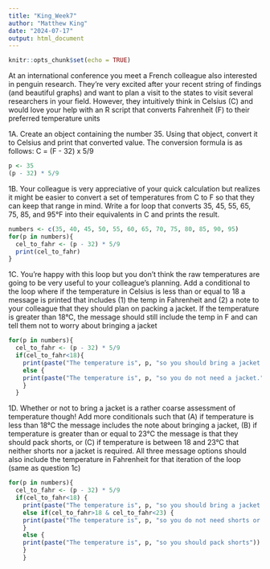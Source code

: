 ```yaml
---
title: "King_Week7"
author: "Matthew King"
date: "2024-07-17"
output: html_document
---
```


```r
knitr::opts_chunk$set(echo = TRUE)
```

At an international conference you meet a French colleague also interested in penguin research. They’re very excited after your recent string of findings (and beautiful graphs) and want to plan a visit to the states to visit several researchers in your field. However, they intuitively think in Celsius (C) and would love your help with an R script that converts Fahrenheit (F) to their preferred temperature units

1A. Create an object containing the number 35. Using that object, convert it to Celsius and print that converted value. The conversion formula is as follows: C = (F - 32) x 5/9
```r
p <- 35
(p - 32) * 5/9
```

1B. Your colleague is very appreciative of your quick calculation but realizes it might be easier to convert a set of temperatures from C to F so that they can keep that range in mind. Write a for loop that converts 35, 45, 55, 65, 75, 85, and 95°F into their equivalents in C and prints the result.
```r
numbers <- c(35, 40, 45, 50, 55, 60, 65, 70, 75, 80, 85, 90, 95)
for(p in numbers){
  cel_to_fahr <- (p - 32) * 5/9
  print(cel_to_fahr)
}
```

1C. You’re happy with this loop but you don’t think the raw temperatures are going to be very useful to your colleague’s planning. Add a conditional to the loop where if the temperature in Celsius is less than or equal to 18 a message is printed that includes (1) the temp in Fahrenheit and (2) a note to your colleague that they should plan on packing a jacket. If the temperature is greater than 18°C, the message should still include the temp in F and can tell them not to worry about bringing a jacket
```r
for(p in numbers){
  cel_to_fahr <- (p - 32) * 5/9
  if(cel_to_fahr<18){
    print(paste("The temperature is", p, "so you should bring a jacket."))}
    else {
    print(paste("The temperature is", p, "so you do not need a jacket."))
    }
  }
```

1D. Whether or not to bring a jacket is a rather coarse assessment of temperature though! Add more conditionals such that (A) if temperature is less than 18°C the message includes the note about bringing a jacket, (B) if temperature is greater than or equal to 23°C the message is that they should pack shorts, or (C) if temperature is between 18 and 23°C that neither shorts nor a jacket is required. All three message options should also include the temperature in Fahrenheit for that iteration of the loop (same as question 1c)
```r
for(p in numbers){
  cel_to_fahr <- (p - 32) * 5/9
  if(cel_to_fahr<18) {
    print(paste("The temperature is", p, "so you should bring a jacket."))}
    else if(cel_to_fahr>18 & cel_to_fahr<23) {
    print(paste("The temperature is", p, "so you do not need shorts or a jacket"))
    }
    else {
    print(paste("The temperature is", p, "so you should pack shorts"))
    }
    }

```